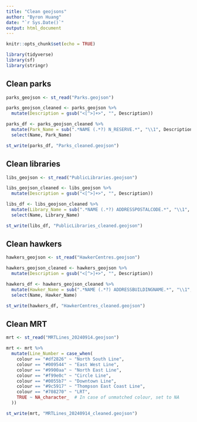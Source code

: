 ```yaml
---
title: "Clean geojsons"
author: "Byron Huang"
date: "`r Sys.Date()`"
output: html_document
---
```


```r
knitr::opts_chunk$set(echo = TRUE)

library(tidyverse)
library(sf)
library(stringr)
```

## Clean parks

```r
parks_geojson <- st_read("Parks.geojson")

parks_geojson_cleaned <- parks_geojson %>%
  mutate(Description = gsub("<[^>]+>", "", Description))
```

```r
parks_df <- parks_geojson_cleaned %>%
  mutate(Park_Name = sub(".*NAME (.*?) N_RESERVE.*", "\\1", Description)) %>%
  select(Name, Park_Name)

st_write(parks_df, "Parks_cleaned.geojson")
```

## Clean libraries

```r
libs_geojson <- st_read("PublicLibraries.geojson")

libs_geojson_cleaned <- libs_geojson %>%
  mutate(Description = gsub("<[^>]+>", "", Description))
```

```r
libs_df <- libs_geojson_cleaned %>%
  mutate(Library_Name = sub(".*NAME (.*?) ADDRESSPOSTALCODE.*", "\\1", Description)) %>%
  select(Name, Library_Name)

st_write(libs_df, "PublicLibraries_cleaned.geojson")
```

## Clean hawkers

```r
hawkers_geojson <- st_read("HawkerCentres.geojson")

hawkers_geojson_cleaned <- hawkers_geojson %>%
  mutate(Description = gsub("<[^>]+>", "", Description))
```

```r
hawkers_df <- hawkers_geojson_cleaned %>%
  mutate(Hawker_Name = sub(".*NAME (.*?) ADDRESSBUILDINGNAME.*", "\\1", Description)) %>%
  select(Name, Hawker_Name)

st_write(hawkers_df, "HawkerCentres_cleaned.geojson")
```

## Clean MRT

```r
mrt <- st_read("MRTLines_20240914.geojson")

```

```r
mrt <- mrt %>%
  mutate(Line_Number = case_when(
    colour == "#df2826" ~ "North South Line",
    colour == "#009544" ~ "East West Line",
    colour == "#9900aa" ~ "North East Line",
    colour == "#f99e0c" ~ "Circle Line",
    colour == "#0055b7" ~ "Downtown Line",
    colour == "#9c5917" ~ "Thompson East Coast Line",
    colour == "#708270" ~ "LRT",
    TRUE ~ NA_character_  # In case of unmatched colour, set to NA
  ))

```

```r
st_write(mrt, "MRTLines_20240914_cleaned.geojson")
```
